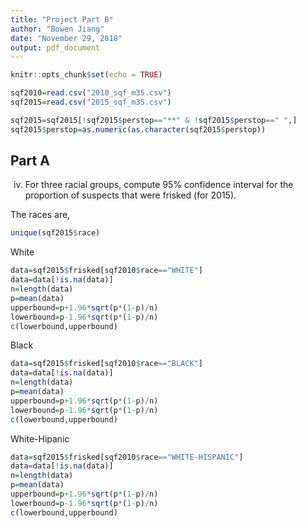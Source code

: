 ---
title: "Project Part B"
author: "Bowen Jiang"
date: "November 29, 2018"
output: pdf_document
---

```{r setup, include=FALSE}
knitr::opts_chunk$set(echo = TRUE)
```

```{r}
sqf2010=read.csv("2010_sqf_m35.csv")
sqf2015=read.csv("2015_sqf_m35.csv")

sqf2015=sqf2015[!sqf2015$perstop=="**" & !sqf2015$perstop==" ",]
sqf2015$perstop=as.numeric(as.character(sqf2015$perstop))
```


##  Part A

iv. For three racial groups, compute 95\% confidence interval for the proportion of suspects that were frisked (for 2015).

The races are,

```{r eval=TRUE}
unique(sqf2015$race)
```

White

```{r}
data=sqf2015$frisked[sqf2010$race=="WHITE"]
data=data[!is.na(data)]
n=length(data)
p=mean(data)
upperbound=p+1.96*sqrt(p*(1-p)/n)
lowerbound=p-1.96*sqrt(p*(1-p)/n)
c(lowerbound,upperbound)
```

Black

```{r}
data=sqf2015$frisked[sqf2010$race=="BLACK"]
data=data[!is.na(data)]
n=length(data)
p=mean(data)
upperbound=p+1.96*sqrt(p*(1-p)/n)
lowerbound=p-1.96*sqrt(p*(1-p)/n)
c(lowerbound,upperbound)
```


White-Hipanic

```{r}
data=sqf2015$frisked[sqf2010$race=="WHITE-HISPANIC"]
data=data[!is.na(data)]
n=length(data)
p=mean(data)
upperbound=p+1.96*sqrt(p*(1-p)/n)
lowerbound=p-1.96*sqrt(p*(1-p)/n)
c(lowerbound,upperbound)
```









